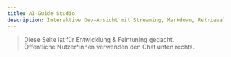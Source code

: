 ```yaml
---
title: AI-Guide Studio
description: Interaktive Dev-Ansicht mit Streaming, Markdown, Retrieval-Meta & Timings.
---
```



> Diese Seite ist für Entwicklung & Feintuning gedacht.  
> Öffentliche Nutzer*innen verwenden den Chat unten rechts.

<AIGuide client:load apiBase="https://api.powere.ch" />